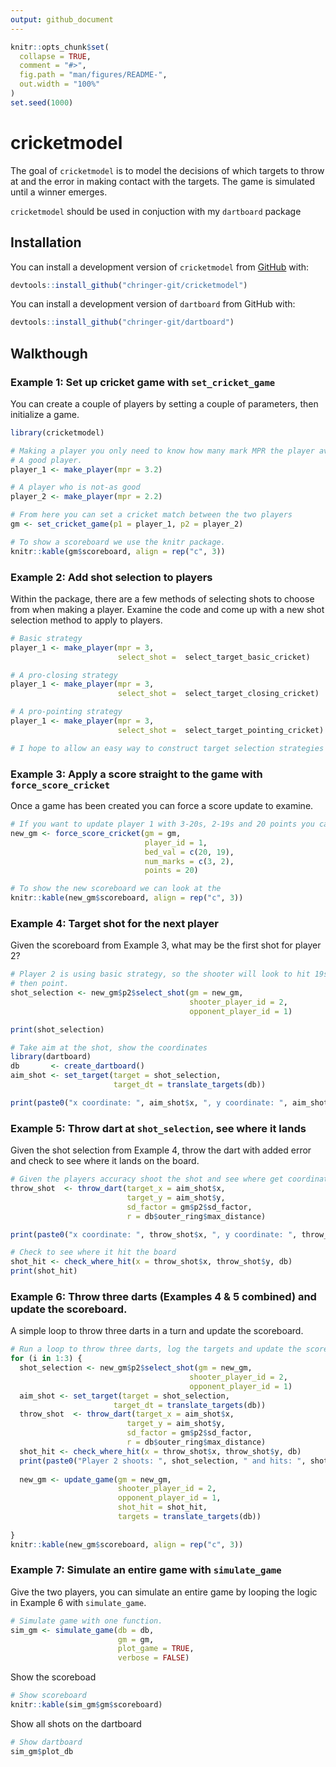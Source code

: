 ```yaml
---
output: github_document
---
```


<!-- README.md is generated from README.Rmd. Please edit that file -->

```r
knitr::opts_chunk$set(
  collapse = TRUE,
  comment = "#>",
  fig.path = "man/figures/README-",
  out.width = "100%"
)
set.seed(1000)
```
# cricketmodel

The goal of `cricketmodel` is to model the decisions of which targets to throw at 
and the error in making contact with the targets. The game is simulated until a 
winner emerges.

`cricketmodel` should be used in conjuction with my `dartboard` package

## Installation

You can install a development version of `cricketmodel` from 
[GitHub](https://github.com) with:
``` r
devtools::install_github("chringer-git/cricketmodel")
```

You can install a development version of `dartboard` from GitHub with:
``` r
devtools::install_github("chringer-git/dartboard")
```

## Walkthough

### Example 1: Set up cricket game with `set_cricket_game`

You can create a couple of players by setting a couple of parameters, then 
initialize a game.

```r
library(cricketmodel)

# Making a player you only need to know how many mark MPR the player averages.
# A good player.
player_1 <- make_player(mpr = 3.2)

# A player who is not-as good
player_2 <- make_player(mpr = 2.2)

# From here you can set a cricket match between the two players
gm <- set_cricket_game(p1 = player_1, p2 = player_2)

# To show a scoreboard we use the knitr package.
knitr::kable(gm$scoreboard, align = rep("c", 3))
```

### Example 2: Add shot selection to players

Within the package, there are a few methods of selecting shots to choose from when making a player. Examine the code and come up with a new shot selection method to apply to players.

```r
# Basic strategy
player_1 <- make_player(mpr = 3, 
                        select_shot =  select_target_basic_cricket)

# A pro-closing strategy
player_1 <- make_player(mpr = 3, 
                        select_shot =  select_target_closing_cricket)

# A pro-pointing strategy
player_1 <- make_player(mpr = 3, 
                        select_shot =  select_target_pointing_cricket)

# I hope to allow an easy way to construct target selection strategies to attach to players.

```

### Example 3: Apply a score straight to the game with `force_score_cricket`

Once a game has been created you can force a score update to examine.

```r
# If you want to update player 1 with 3-20s, 2-19s and 20 points you can submit this to the cricket game object
new_gm <- force_score_cricket(gm = gm, 
                              player_id = 1,
                              bed_val = c(20, 19),
                              num_marks = c(3, 2),
                              points = 20)

# To show the new scoreboard we can look at the 
knitr::kable(new_gm$scoreboard, align = rep("c", 3))
```

### Example 4: Target shot for the next player

Given the scoreboard from Example 3, what may be the first shot for player 2?
```r
# Player 2 is using basic strategy, so the shooter will look to hit 19s to close,
# then point.
shot_selection <- new_gm$p2$select_shot(gm = new_gm, 
                                        shooter_player_id = 2, 
                                        opponent_player_id = 1)

print(shot_selection)

# Take aim at the shot, show the coordinates
library(dartboard)
db       <- create_dartboard()
aim_shot <- set_target(target = shot_selection, 
                       target_dt = translate_targets(db))

print(paste0("x coordinate: ", aim_shot$x, ", y coordinate: ", aim_shot$y))
```

### Example 5: Throw dart at `shot_selection`, see where it lands

Given the shot selection from Example 4, throw the dart with added error and check to see where it lands on the board.

```r
# Given the players accuracy shoot the shot and see where get coordinates of where it lands
throw_shot  <- throw_dart(target_x = aim_shot$x, 
                          target_y = aim_shot$y, 
                          sd_factor = gm$p2$sd_factor,
                          r = db$outer_ring$max_distance)

print(paste0("x coordinate: ", throw_shot$x, ", y coordinate: ", throw_shot$y))

# Check to see where it hit the board
shot_hit <- check_where_hit(x = throw_shot$x, throw_shot$y, db)
print(shot_hit)
```

### Example 6: Throw three darts (Examples 4 & 5 combined) and update the scoreboard.

A simple loop to throw three darts in a turn and update the scoreboard.
```r
# Run a loop to throw three darts, log the targets and update the scorebaord.
for (i in 1:3) {
  shot_selection <- new_gm$p2$select_shot(gm = new_gm, 
                                        shooter_player_id = 2, 
                                        opponent_player_id = 1)
  aim_shot <- set_target(target = shot_selection, 
                       target_dt = translate_targets(db))
  throw_shot  <- throw_dart(target_x = aim_shot$x, 
                          target_y = aim_shot$y, 
                          sd_factor = gm$p2$sd_factor,
                          r = db$outer_ring$max_distance)
  shot_hit <- check_where_hit(x = throw_shot$x, throw_shot$y, db)
  print(paste0("Player 2 shoots: ", shot_selection, " and hits: ", shot_hit))
  
  new_gm <- update_game(gm = new_gm,
                        shooter_player_id = 2,
                        opponent_player_id = 1,
                        shot_hit = shot_hit,
                        targets = translate_targets(db))
  
}
knitr::kable(new_gm$scoreboard, align = rep("c", 3))
```

### Example 7: Simulate an entire game with `simulate_game`

Give the two players, you can simulate an entire game by looping the logic in 
Example 6 with `simulate_game`.

```r
# Simulate game with one function.
sim_gm <- simulate_game(db = db,
                        gm = gm,
                        plot_game = TRUE,
                        verbose = FALSE)
```

Show the scoreboad
```r
# Show scoreboard
knitr::kable(sim_gm$gm$scoreboard)
```

Show all shots on the dartboard
```r
# Show dartboard
sim_gm$plot_db
```

